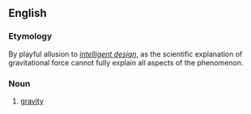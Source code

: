 ==English==

===Etymology===
By playful allusion to ''[[intelligent design]]'', as the scientific explanation of gravitational force cannot fully explain all aspects of the phenomenon.

===Noun===
{{wikipedia}}
{{en-noun|head=[[intelligent]] [[falling]]|-}}

# {{label|en|facetious}} [[gravity]]